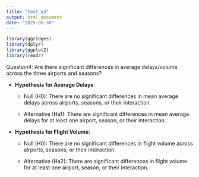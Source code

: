 ```yaml
---
title: "test_q4"
output: html_document
date: "2025-05-30"
---
```


```r
library(ggridges)
library(dplyr)
library(ggplot2)
library(readr)
```

Question4: Are there significant differences in average delays/volume across the three airports and seasons?

-   **Hypothesis for Average Delays**:

    -   Null (H0): There are no significant differences in mean average delays across airports, seasons, or their interaction.

    -   Alternative (Ha1): There are significant differences in mean average delays for at least one airport, season, or their interaction.

-   **Hypothesis for Flight Volume**:

    -   Null (H0): There are no significant differences in flight volume across airports, seasons, or their interaction.

    -   Alternative (Ha2): There are significant differences in flight volume for at least one airport, season, or their interaction.
